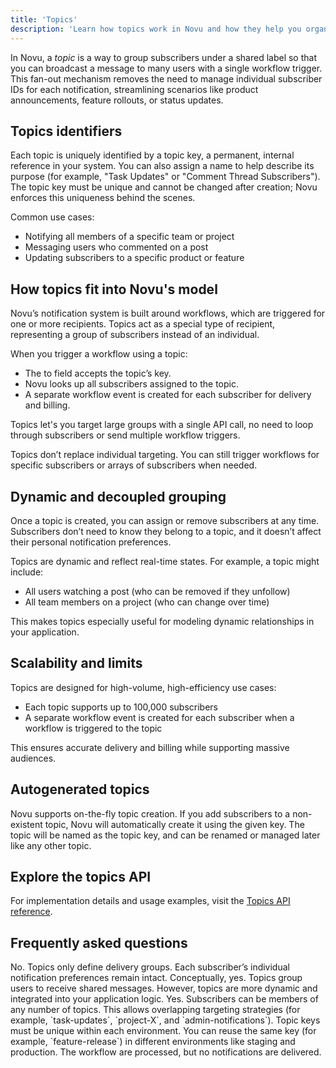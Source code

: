 ```yaml
---
title: 'Topics'
description: 'Learn how topics work in Novu and how they help you organize and target groups of subscribers efficiently.'
---
```


In Novu, a _topic_ is a way to group subscribers under a shared label so that you can broadcast a message to many users with a single workflow trigger. This fan-out mechanism removes the need to manage individual subscriber IDs for each notification, streamlining scenarios like product announcements, feature rollouts, or status updates.

## Topics identifiers

Each topic is uniquely identified by a topic key, a permanent, internal reference in your system. You can also assign a name to help describe its purpose (for example, "Task Updates" or "Comment Thread Subscribers"). The topic key must be unique and cannot be changed after creation; Novu enforces this uniqueness behind the scenes.

Common use cases:
- Notifying all members of a specific team or project
- Messaging users who commented on a post
- Updating subscribers to a specific product or feature

## How topics fit into Novu's model

Novu’s notification system is built around workflows, which are triggered for one or more recipients. Topics act as a special type of recipient, representing a group of subscribers instead of an individual.

When you trigger a workflow using a topic:
- The to field accepts the topic’s key.
- Novu looks up all subscribers assigned to the topic.
- A separate workflow event is created for each subscriber for delivery and billing.

Topics let's you target large groups with a single API call, no need to loop through subscribers or send multiple workflow triggers.

<Callout>Topics don’t replace individual targeting. You can still trigger workflows for specific subscribers or arrays of subscribers when needed.</Callout>

## Dynamic and decoupled grouping

Once a topic is created, you can assign or remove subscribers at any time. Subscribers don’t need to know they belong to a topic, and it doesn’t affect their personal notification preferences.

Topics are dynamic and reflect real-time states. For example, a topic might include:
- All users watching a post (who can be removed if they unfollow)
- All team members on a project (who can change over time)

This makes topics especially useful for modeling dynamic relationships in your application.

## Scalability and limits

Topics are designed for high-volume, high-efficiency use cases:
- Each topic supports up to 100,000 subscribers
- A separate workflow event is created for each subscriber when a workflow is triggered to the topic

This ensures accurate delivery and billing while supporting massive audiences.

## Autogenerated topics

Novu supports on-the-fly topic creation. If you add subscribers to a non-existent topic, Novu will automatically create it using the given key. The topic will be named as the topic key, and can be renamed or managed later like any other topic.

## Explore the topics API

For implementation details and usage examples, visit the [Topics API reference](/api-reference/topics/topics/get).

## Frequently asked questions

<Accordions>
  <Accordion title="Do topics override subscriber preferences?">
    No. Topics only define delivery groups. Each subscriber’s individual notification preferences remain intact.
  </Accordion>
  <Accordion title="Is a topic like a mailing list?">
  Conceptually, yes. Topics group users to receive shared messages. However, topics are more dynamic and integrated into your application logic.
  </Accordion>
  <Accordion title="Can a subscriber belong to multiple topics?">
  Yes. Subscribers can be members of any number of topics. This allows overlapping targeting strategies (for example, `task-updates`, `project-X`, and `admin-notifications`).
  </Accordion>
  <Accordion title="Can I reuse the same topic key across environments?">
  Topic keys must be unique within each environment. You can reuse the same key (for example, `feature-release`) in different environments like staging and production.
  </Accordion>
  <Accordion title="What happens if I trigger a workflow to a topic with no subscribers?">
  The workflow are processed, but no notifications are delivered.
  </Accordion>
</Accordions>
